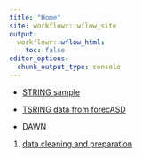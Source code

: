 ---
title: "Home"
site: workflowr::wflow_site
output:
  workflowr::wflow_html:
    toc: false
editor_options:
  chunk_output_type: console
---

* [STRING sample](string.html)

* [TSRING data from forecASD](string_forecASD.html)

* DAWN 

1.  [data cleaning and preparation](dawn.html)